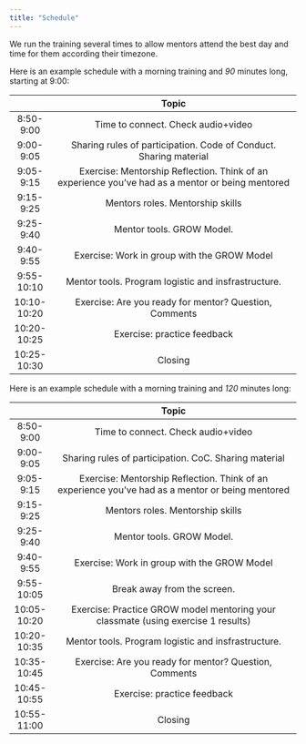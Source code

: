 ```yaml
---
title: "Schedule"
---
```


We run the training several times to allow mentors attend the best day and time for them according their timezone.

Here is an example schedule with a morning training and _90_ minutes long, starting at 9:00:



|     |               Topic                 |
|:---:|:-----------------------------------:|
|8:50-9:00 | Time to connect. Check audio+video |
|9:00- 9:05| Sharing rules of participation. Code of Conduct. Sharing material |
|9:05-9:15 | Exercise: Mentorship Reflection. Think of an experience you've had as a mentor or being mentored |
|9:15-9:25| Mentors roles. Mentorship skills |
|9:25-9:40| Mentor tools. GROW Model.        | 
|9:40-9:55| Exercise: Work in group with the GROW Model|
|9:55-10:10| Mentor tools. Program logistic and insfrastructure.|
|10:10-10:20| Exercise: Are you ready for mentor? Question, Comments|
|10:20-10:25| Exercise: practice feedback|
|10:25-10:30| Closing |


Here is an example schedule with a morning training and _120_ minutes long:


| |                Topic              |
|:---:|:-----------------------------------:|
|8:50-9:00 | Time to connect. Check audio+video |
|9:00- 9:05| Sharing rules of participation. CoC. Sharing material |
|9:05-9:15 | Exercise: Mentorship Reflection. Think of an experience you've had as a mentor or being mentored |
|9:15-9:25| Mentors roles. Mentorship skills |
|9:25-9:40| Mentor tools. GROW Model.        | 
|9:40-9:55| Exercise: Work in group with the GROW Model|
|9:55-10:05 | Break away from the screen. |
|10:05-10:20 | Exercise: Practice GROW model mentoring your classmate (using exercise 1 results)|
|10:20-10:35| Mentor tools. Program logistic and insfrastructure.|
|10:35-10:45| Exercise: Are you ready for mentor? Question, Comments|
|10:45-10:55| Exercise: practice feedback|
|10:55-11:00| Closing |

